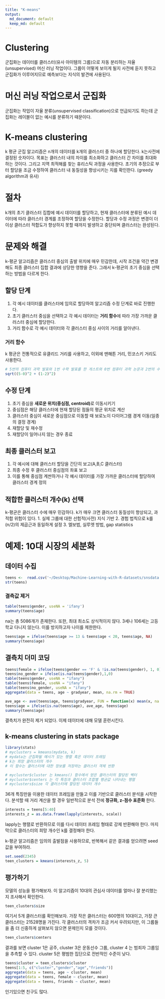 ```yaml
---
title: "K-means"
output:
  md_document: default
  keep_md: default
---
```





# Clustering
군집화는 데이터를 클러스터(유사 아이템의 그룹)으로 자동 분리하는 자율(unsupervised) 머신 러닝 작업이다.
그룹이 어떻게 보이게 될지 사전에 듣지 못하고 군집화가 이루어지므로 예측보다는 지식의 발견에 사용된다.

# 머신 러닝 작업으로서 군집화
군집화는 작업이 자율 분류(unsupervised classification)으로 언급되기도 하는데 군집화는 레이블이 없는 예시를 분류하기 때문이다.

# K-means clustering
k 평균 군집 알고리즘은 n개의 데이터를 k개의 클러스터 중 하나에 할당한다. k는사전에 결정된 숫자이다.
목표는 클러스터 내의 차이를 최소화하고 클러스터 간 차이를 최대화하는 것이다. 그리고 지역 최적해를 찾는 휴리스틱 과정을 사용한다. 초기의 추정으로 부터 할당을 조금 수정하여 클러스터 내 동질성을 향상시키는 지를 확인한다.
(greedy algorithm과 유사)

# 절차
k개의 초기 클러스터 집합에 예시 데이터를 할당하고, 현재 클러스터에 분류된 예시 데이터에 따라 클러스터 경계를 조정하여 할당을 수정한다. 할당과 수정 과정은 변경이 더 이상 클러스터 적합도가 향상하지 못할 때까지 발생하고 중단되며 클러스터는 완성된다.

# 문제와 해결
k-평균 알고리즘은 클러스터 중심의 출발 위치에 매우 민감한데, 시작 조건을 약간 변경해도 최종 클러스터 집합 결과에 상당한 영향을 준다. 그래서 k-평균의 초기 중심을 선택하는 방법을 다르게 한다.

## 할당 단계
1. 각 예시 데이터를 클러스터에 임의로 할당하여 알고리즘 수정 단계로 바로 진행한다.
2. 초기 클러스터 중심을 선택하고 각 예시 데이터는 **거리 함수**에 따라 가장 가까운 클러스터 중심에 할당한다.
3. 거리 함수로 각 예시 데이터와 각 클러스터 중심 사이의 거리를 알아낸다.

### 거리 함수
k 평균은 전통적으로 유클리드 거리를 사용하고, 이외에 맨해튼 거리, 민코스키 거리도 사용한다.
```r
# 5번의 컴퓨터 과학 발표와 1번 수학 발표를 한 게스트와 0번 컴퓨터 과학 논문과 2번의 수학 논문을 쓴 게스트 비교한 유클리드 거리
sqrt((5-0)^2 + (1-2)^2)
```


## 수정 단계
1. 초기 중심을 **새로운 위치(중심점, centroid)**로 이동시키기
2. 중심점은 해당 클러스터에 현재 할당된 점들의 평균 위치로 계산
3. 클러스터 중심이 새로운 중심점으로 이동할 때 보로노이 다이어그램 경계 이동(일종의 결정 경계)
4. 재할당 및 재수정
5. 재할당이 일어나지 않는 경우 종료

## 최종 클러스터 보고
1. 각 예시에 대해 클러스터 할당을 간단히 보고(A,B,C 클러스터)
2. 최종 수정 후 클러스터 중심점의 좌표 보고
3. 이를 통해 중심점 계싼하거나 각 예시 데이터를 가장 가까운 클러스터에 할당하여 클러스터 경계 정의

## 적합한 클러스터 개수(k) 선택
k-평균은 클러스터 수에 매우 민감하다. k가 매우 크면 클러스터 동질성이 향상되고, 과적합 위험이 있다.
1. 실제 그룹에 대한 선험적(사전) 지식 기반
2. 경험 법칙으로 k를 (n/2)의 제곱근과 동일하게 설정
3. 엘보법, 실루엣 방법, gap statistics

# 예제: 10대 시장의 세분화

## 데이터 수집

```r
teens <-  read.csv('~/Desktop/Machine-Learning-with-R-datasets/snsdata.csv')
str(teens)
```

### 결측값 제거
```r
table(teens$gender, useNA = 'ifany')
summary(teens$age)
```
na는 총 5086개가 존재한다. 또한, 최대 최소도 상식적이지 않다. 3세나 106세는 고등학교 다니지 않는다.
이를 방지하고자 나이를 제한한다.

```r
teens$age = ifelse(teens$age >= 13 & teens$age < 20, teens$age, NA)
summary(teens$age)
```

## 결측치 더미 코딩

```r
teens$female = ifelse(teens$gender == 'F' & !is.na(teens$gender), 1, 0)
teens$no_gender = ifelse(is.na(teens$gender),1,0)
table(teens$gender, useNA = "ifany")
table(teens$female, useNA = "ifany")
table(teens$no_gender, useNA = "ifany")
aggregate(data = teens, age ~ gradyear, mean, na.rm = TRUE)
```
```r
ave_age <- ave(teens$age, teens$gradyear, FUN = function(x) mean(x, na.rm = T))
teens$age = ifelse(is.na(teens$age), ave_age, teens$age)
summary(teens$age)
```
결측치가 완전히 제거 되었다. 이제 데이터에 대해 모델 훈련시킨다.

## k-means clustering  in stats package
```r
library(stats)
# myclusters = kmeans(mydata, k)
# mydata는 군집화될 예시가 있는 행렬 혹은 데이터 프레임
# k는 희망 클러스터의 개수
# 이 함수는 클러스터에 대한 정보를 저장하는 클러스터 객체 반환

# mycluster$cluster 는 kmeans() 함수에서 얻은 클러스터의 할당된 벡터
# mycluster$centers 는 각 특징과 클러스터 조합별 평균값 나타내는 행렬
# myclusters$size 각 클러스터에 할당된 데이터 개수
```

36개 특징만을 이용한 데이터 프레임을 만들고 이를 기반으로 클러스터 분석을 시작한다.
분석할 때 거리 계산을 할 경우 일반적으로 분석 전에 **정규화, z-점수 표준화** 한다.

```r
interests = teens[5:40]
interests_z = as.data.frame(lapply(interests, scale))
```
lapply는 행렬로 반환하므로 이를 다시 데이터 프레임 형태로 강제 반환해야 한다.
마지막으로 클러스터의 희망 개수인 k를 결정해야 한다.

k-평균 알고리즘은 임의의 출발점을 사용하므로, 반복해서 같은 결과를 얻으려면 seed 값을 부여하라.

```r
set.seed(2345)
teen_clusters = kmeans(interests_z, 5)
```

## 평가하기

모델의 성능을 평가해보자. 이 알고리즘이 10대의 관심사 데이터를 얼마나 잘 분리했는지 조사해서 확인한다.
```r
teen_clusters$size
```

여기서 5개 클러스터를 확인해보자. 가장 작은 클러스터는 600명의 10대이고, 가장 큰 클러스터는 21528명을 가진다. 각 클러스터의 격차가 조금 커서 우려되지만, 이 그룹들을 좀 더 신중하게 살펴보지 않으면 문제인지 모를 것이다.

```r
teen_clusters$centers
```
결과를 보면 cluster 1은 공주, cluster 3은 운동선수 그룹, cluster 4 는 범죄자 그룹임을 추측할 수 있다. cluster 5은 평범한 집단으로 전반적인 수준이 낮다.

```r
teens$cluster = teen_clusters$cluster
teens[1:5, c("cluster","gender","age","friends")]
aggregate(data = teens, age ~ cluster, mean)
aggregate(data = teens, female ~ cluster, mean)
aggregate(data = teens, friends ~ cluster, mean)
```

인기있으면 친구도 많다. 

